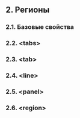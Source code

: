 ## 2. Регионы

### 2.1. Базовые свойства

### 2.2. &lt;tabs&gt;

### 2.3. &lt;tab&gt;

### 2.4. &lt;line&gt;

### 2.5. &lt;panel&gt;

### 2.6. &lt;region&gt;
